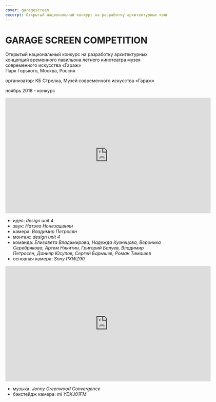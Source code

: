 ```yaml
---
cover: garagescreen
excerpt: Открытый национальный конкурс на разработку архитектурных концепций временного павильона летнего кинотеатра музея современного искусства «Гараж»
---
```


# GARAGE SCREEN COMPETITION

Открытый национальный конкурс на разработку архитектурных концепций временного павильона летнего
кинотеатра музея современного искусства «Гараж»<br/>
Парк Горького, Москва, Россия

организатор: КБ Стрелка, Музей современного искусства «Гараж»

ноябрь 2018 - конкурс


<iframe src="https://player.vimeo.com/video/299900344" width="640" height="360" frameborder="0" webkitallowfullscreen mozallowfullscreen allowfullscreen></iframe>

- идея: _design unit 4_
- звук: _Натэла Нонезашвили_
- камера: _Владимир Петросян_
- монтаж: _design unit 4_
- команда: _Елизавета Владимирова, Надежда Кузнецова, Вероника Серебрякова, Артем Никитин, Григорий Балуев, Владимир Петросян, Данияр Юсупов, Сергей Барышев, Роман Тимашев_
- основная камера: _Sony PXWZ90_

<iframe src="https://player.vimeo.com/video/299973652" width="640" height="360" frameborder="0" webkitallowfullscreen mozallowfullscreen allowfullscreen></iframe>

- музыка: _Jonny Greenwood Convergence_
- бэкстейдж камера: _mi YDXJ01FM_

